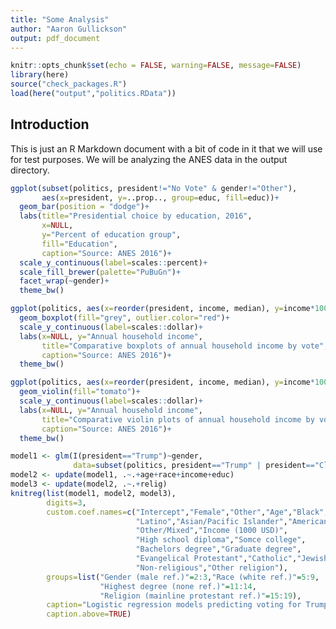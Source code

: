 ```yaml
---
title: "Some Analysis"
author: "Aaron Gullickson"
output: pdf_document
---
```


```r
knitr::opts_chunk$set(echo = FALSE, warning=FALSE, message=FALSE)
library(here)
source("check_packages.R")
load(here("output","politics.RData"))
```

## Introduction

This is just an R Markdown document with a bit of code in it that we will use for test purposes. We will be analyzing the ANES data in the output directory.

```r
ggplot(subset(politics, president!="No Vote" & gender!="Other"), 
       aes(x=president, y=..prop.., group=educ, fill=educ))+
  geom_bar(position = "dodge")+
  labs(title="Presidential choice by education, 2016",
       x=NULL,
       y="Percent of education group",
       fill="Education",
       caption="Source: ANES 2016")+
  scale_y_continuous(label=scales::percent)+
  scale_fill_brewer(palette="PuBuGn")+
  facet_wrap(~gender)+
  theme_bw()
```

```r
ggplot(politics, aes(x=reorder(president, income, median), y=income*1000))+
  geom_boxplot(fill="grey", outlier.color="red")+
  scale_y_continuous(label=scales::dollar)+
  labs(x=NULL, y="Annual household income",
       title="Comparative boxplots of annual household income by vote",
       caption="Source: ANES 2016")+
  theme_bw()
```

```r
ggplot(politics, aes(x=reorder(president, income, median), y=income*1000))+
  geom_violin(fill="tomato")+
  scale_y_continuous(label=scales::dollar)+
  labs(x=NULL, y="Annual household income",
       title="Comparative violin plots of annual household income by vote",
       caption="Source: ANES 2016")+
  theme_bw()
```

```r
model1 <- glm(I(president=="Trump")~gender, 
              data=subset(politics, president=="Trump" | president=="Clinton"))
model2 <- update(model1, .~.+age+race+income+educ)
model3 <- update(model2, .~.+relig)
knitreg(list(model1, model2, model3),
        digits=3, 
        custom.coef.names=c("Intercept","Female","Other","Age","Black",
                            "Latino","Asian/Pacific Islander","American Indian",
                            "Other/Mixed","Income (1000 USD)",
                            "High school diploma","Somce college",
                            "Bachelors degree","Graduate degree",
                            "Evangelical Protestant","Catholic","Jewish",
                            "Non-religious","Other religion"),
        groups=list("Gender (male ref.)"=2:3,"Race (white ref.)"=5:9,
                    "Highest degree (none ref.)"=11:14,
                    "Religion (mainline protestant ref.)"=15:19),
        caption="Logistic regression models predicting voting for Trump rather than Clinton in 2016",
        caption.above=TRUE)
```
